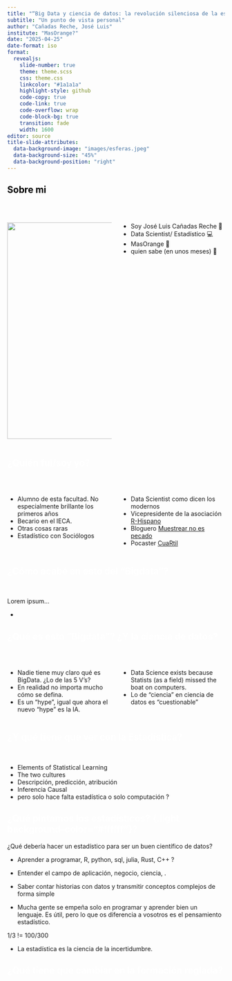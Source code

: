 ```yaml
---
title: "“Big Data y ciencia de datos: la revolución silenciosa de la estadística“"
subtitle: "Un punto de vista personal"
author: "Cañadas Reche, José Luis"
institute: "MasOrange?"
date: "2025-04-25"
date-format: iso
format:
  revealjs: 
    slide-number: true
    theme: theme.scss
    css: theme.css
    linkcolor: "#1a1a1a"
    highlight-style: github
    code-copy: true
    code-link: true
    code-overflow: wrap
    code-block-bg: true
    transition: fade
    width: 1600
editor: source
title-slide-attributes: 
  data-background-image: "images/esferas.jpeg"
  data-background-size: "45%"
  data-background-position: "right"
---
```


## [Sobre mi]{style="color: #000000;"} {.dark background-color="#333333"}

<br>

::: columns
::: {.column width="50%"}
![](images/profile2.jpg){#headshot height="500px"}
:::

::: {.column width="50%"}
-   Soy José Luis Cañadas Reche 👋
-   Data Scientist/ Estadístico 💻
-   ️MasOrange 🍊
-   quien sabe (en unos meses) 🏡
:::
:::

## <span style="color: #ffffff;"> ¿Quién fui/soy yo? {.light background-color="#ffffff"}

<br>

::: columns
::: {.column width="50%"}
::: incremental
-  Alumno de esta facultad. No especialmente brillante los primeros años
-  Becario en el IECA.
-  Otras cosas raras
-  Estadístico con Sociólogos
::: 
::: 

::: {.column width="50%"}
::: incremental
-  Data Scientist como dicen los modernos  
-  Vicepresidente de la asociación [R-Hispano](https://www.r-es.org)
-  Bloguero [Muestrear no es pecado](https://muestrear-no-es-pecado.es/)
-  Pocaster [CuaRtil](https://open.spotify.com/show/3Ku9xHJdqu4g3VM5maolr7?si=6f37997d31794646)
:::
::: 
:::

## <span style="color: #ffffff;"> ¿Cómo acabé en esto del "Bigdata"?  {.light background-color="#ffffff"}


<br>

::: fragment

Lorem ipsum... 
:::

::: incremental
- 
:::


## <span style="color: #ffffff;"> ¿Qué es esto "Bigdata"? ¿Y la ciencia de datos?  {.light background-color="#ffffff"}

<br>

::: columns
::: {.column width="50%"}
::: incremental
-  Nadie tiene muy claro qué es BigData. ¿Lo de las 5 V's? 
-  En realidad no importa mucho cómo se defina. 
-  Es un "hype", igual que ahora el nuevo "hype" es la IA.
::: 
::: 

::: {.column width="50%"}
::: incremental
- Data Science exists because Statists (as a field) missed the boat on computers.
- Lo de "ciencia" en ciencia de datos es "cuestionable"
:::
::: 
:::

## <span style="color: #ffffff;"> ¿Y qué tiene que ver con la Estadística? {.light background-color="#ffffff"}

<br>

::: incremental
- Elements of Statistical Learning
- The two cultures
- Descripción, predicción, atribución 
- Inferencia Causal
- pero solo hace falta estadística o solo computación ? 

::: 

## <span style="color: #ffffff;"> ¿Qué pintamos los estadísticos?  {.light background-color="#ffffff"}?

¿Qué debería hacer un estadístico para ser un buen científico de datos?


-  Aprender a programar, R, python, sql, julia, Rust, C++ ? 
-  Entender el campo de aplicación, negocio, ciencia, . 
-  Saber contar historias con datos y transmitir conceptos complejos de forma simple

* Mucha gente se empeña solo en programar y aprender bien un lenguaje. Es útil, pero lo que
os diferencia a vosotros es el pensamiento estadístico. 

1/3 != 100/300

* La estadística es la ciencia de la incertidumbre.

## <span style="color: #ffffff;"> ¿Qué tiene que cambiar en la formación reglada? {.light background-color="#ffffff"}
